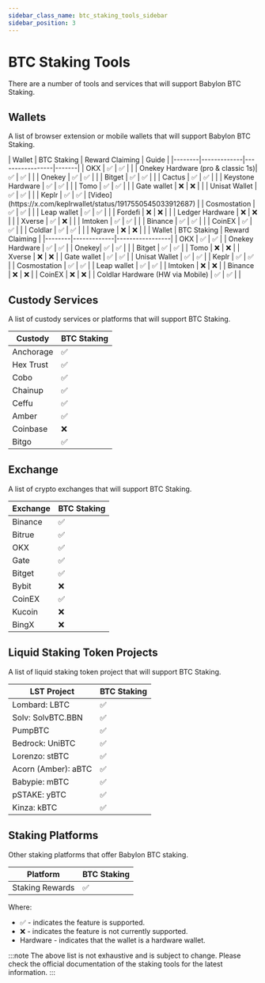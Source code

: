 ```yaml
---
sidebar_class_name: btc_staking_tools_sidebar
sidebar_position: 3
---
```


# BTC Staking Tools

There are a number of tools and services that will support Babylon BTC Staking.

## Wallets
A list of browser extension or mobile wallets that will support Babylon BTC Staking.


<Tabs>
  <TabItem value="extension" label="Extension Wallets" default>
    | Wallet | BTC Staking | Reward Claiming | Guide |
    |--------|-------------|-----------------|-------|
    | OKX | ✅ | ✅ |  |
    | Onekey <HardwareBadge>Hardware</HardwareBadge> (pro & classic 1s)| ✅ | ✅ |  |
    | Onekey | ✅ | ✅ |  |
    | Bitget | ✅ | ✅ |  |
    | Cactus | ✅ | ✅ |  |
    | Keystone <HardwareBadge>Hardware</HardwareBadge> | ✅ | ✅ |  |
    | Tomo | ✅ | ✅ |  |
    | Gate wallet | ❌ | ❌ |  |
    | Unisat Wallet | ✅ | ✅ |  |
    | Keplr | ✅ | ✅ | [Video](https://x.com/keplrwallet/status/1917550545033912687) |
    | Cosmostation | ✅ | ✅ |  |
    | Leap wallet | ✅ | ✅ |  |
    | Fordefi | ❌ | ❌ |  |
    | Ledger <HardwareBadge>Hardware</HardwareBadge> | ❌ | ❌ |  |
    | Xverse | ✅ | ❌ |  |
    | Imtoken | ✅ | ✅ |  |
    | Binance | ✅ | ✅ |  |
    | CoinEX | ✅ | ✅ |  |
    | Coldlar | ✅ | ✅ |  |
    | Ngrave | ❌ | ❌ |  |
  </TabItem>

  <TabItem value="mobile" label="Mobile Wallets">
    | Wallet | BTC Staking | Reward Claiming |
    |--------|-------------|-----------------|
    | OKX | ✅ | ✅ |
    | Onekey <HardwareBadge>Hardware</HardwareBadge> | ✅ | ✅ |
    | Onekey| ✅ | ✅ | |
    | Bitget | ✅ | ✅ |
    | Tomo | ❌ | ❌ |
    | Xverse | ❌ | ❌ |
    | Gate wallet | ✅ | ✅ |
    | Unisat Wallet | ✅ | ✅ |
    | Keplr | ✅ | ✅ |
    | Cosmostation | ✅ | ✅ |
    | Leap wallet | ✅ | ✅ |
    | Imtoken | ❌ | ❌ |
    | Binance | ❌ | ❌ |
    | CoinEX | ❌ | ❌ |
    | Coldlar <HardwareBadge>Hardware</HardwareBadge> (HW via Mobile) | ✅ | ✅ | |
  </TabItem>
</Tabs>

## Custody Services

A list of custody services or platforms that will support BTC Staking.

| Custody | BTC Staking |
|---------|-------------|
| Anchorage | ✅ |
| Hex Trust | ✅ |
| Cobo | ✅ |
| Chainup | ✅ |
| Ceffu | ✅ |
| Amber | ✅ |
| Coinbase | ❌ |
| Bitgo | ✅ |

## Exchange

A list of crypto exchanges that will support BTC Staking.

| Exchange | BTC Staking |
|----------|-------------|
| Binance | ✅ |
| Bitrue | ✅ |
| OKX | ✅ |
| Gate | ✅ |
| Bitget | ✅ |
| Bybit | ❌ |
| CoinEX | ✅ |
| Kucoin | ❌ |
| BingX | ❌ |

## Liquid Staking Token Projects

A list of liquid staking token project that will support BTC Staking.

| LST Project | BTC Staking |
|-------------|-------------|
| Lombard: LBTC | ✅ |
| Solv: SolvBTC.BBN | ✅ |
| PumpBTC | ✅ |
| Bedrock: UniBTC | ✅ |
| Lorenzo: stBTC | ✅ |
| Acorn (Amber): aBTC | ✅ |
| Babypie: mBTC | ✅ |
| pSTAKE: yBTC | ✅ |
| Kinza: kBTC | ✅ |

## Staking Platforms

Other staking platforms that offer Babylon BTC staking.

| Platform | BTC Staking |
|----------|-------------|
| Staking Rewards | ✅ |

Where:
- ✅ - indicates the feature is supported.
- ❌ - indicates the feature is not currently supported.
- <HardwareBadge>Hardware</HardwareBadge> - indicates that the wallet is a hardware wallet.

:::note
The above list is not exhaustive and is subject to change. Please check the official documentation of the staking tools for the latest information.
:::
